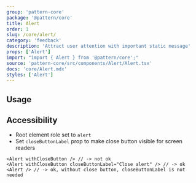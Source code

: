 ```yaml
---
group: 'pattern-core'
package: '@pattern/core'
title: Alert
order: 1
slug: /core/alert/
category: 'feedback'
description: 'Attract user attention with important static message'
props: ['Alert']
import: "import { Alert } from '@pattern/core';"
source: 'pattern-core/src/components/Alert/Alert.tsx'
docs: 'core/Alert.mdx'
styles: ['Alert']
---
```



## Usage

<ControlDemo data={AlertDemos.control} />

## Accessibility

- Root element role set to `alert`
- Set `closeButtonLabel` prop to make close button visible for screen readers

```tsx
<Alert withCloseButton /> // -> not ok
<Alert withCloseButton closeButtonLabel="Close alert" /> // -> ok
<Alert /> // -> ok, without close button, closeButtonLabel is not needed
```

